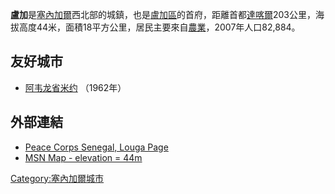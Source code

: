 {{Infobox settlement
<!--See Template:Infobox Settlement for additional fields that may be available-->
<!--See the Table at Infobox Settlement for all fields and descriptions of usage-->
<!-- Basic info  ---------------->
|official_name          = 盧加
|other_name             =
|native_name            =  <!-- for cities whose native name is not in English -->
|nickname               = 
|settlement_type        = <!--For Town or Village (Leave blank for the default City)-->
|motto                  =
<!-- images and maps  ----------->
|image_skyline          = 
|imagesize              = 300px
|image_caption          = 
|image_flag             = 
|flag_size              =
|image_seal             = 
|seal_size              =
|image_shield           = 
|shield_size            =
|image_blank_emblem     =
|blank_emblem_type      =
|blank_emblem_size      =
|image_map              = <!-- SN-Bakel.png -->
|mapsize                = 250px
|map_caption            = 
|image_map1             = 
|mapsize1               = 
|map_caption1           = 
|image_dot_map          =
|dot_mapsize            =
|dot_map_caption        =
|dot_x =  |dot_y =
|pushpin_map            =Senegal <!-- the name of a location map as per http://en.wikipedia.org/wiki/Template:Location_map -->
|pushpin_label_position = <!-- the position of the pushpin label: left, right, top, bottom, none -->
|pushpin_map_caption    =
|pushpin_mapsize        =
<!-- Location ------------------>
|coordinates_region     = SN
|subdivision_type       = 國家
|subdivision_name       = {{flag|Senegal}}
|subdivision_type1      = 區
|subdivision_name1      = [[盧加區_(塞內加爾)|盧加區]]
|subdivision_type2      = 
|subdivision_name2      = 
<!-- Politics ----------------->
|government_footnotes   =
|government_type        =
|leader_title           =
|leader_name            =
|leader_title1          =  <!-- for places with, say, both a mayor and a city manager -->
|leader_name1           =
|established_title      =  <!-- Settled -->
|established_date       = 
<!-- Area    --------------------->
|area_magnitude         = 
|unit_pref                = <!--Enter: Imperial, if Imperial (metric) is desired-->
|area_footnotes           =
|area_total_km2           = <!-- ALL fields dealing with a measurements are subject to automatic unit conversion-->
|area_land_km2            = <!--See table @ Template:Infobox Settlement for details on automatic unit conversion-->
|area_water_km2           =
|area_total_sq_mi         =
|area_land_sq_mi          =
|area_water_sq_mi         =
|area_water_percent       =
<!-- Population   ----------------------->
|population_as_of               =
|population_footnotes           =
|population_note                =
|population_total               =
|population_density_km2         =
|population_density_sq_mi       =
<!-- General information  --------------->
|timezone               = [[格林威治時間|格林威治時間]]
|utc_offset             = +0
|timezone_DST           = 
|utc_offset_DST        = 
|latd=15|latm=39|lats= |latNS=N
|longd=16|longm=21 |longs= |longEW=W
|elevation_footnotes    =  <!--for references: use <ref> </ref> tags-->
|elevation_m            = 
|elevation_ft           =
<!-- Area/postal codes & others -------->
|postal_code_type       =  <!-- enter ZIP code, Postcode, Post code, Postal code... -->
|postal_code            =
|area_code              =
|website                = 
|footnotes              = 
}} 

'''盧加'''是[[塞內加爾|塞內加爾]]西北部的城鎮，也是[[盧加區_(塞內加爾)|盧加區]]的首府，距離首都[[達喀爾|達喀爾]]203公里，海拔高度44米，面積18平方公里，居民主要來自[[農業|農業]]，2007年人口82,884。

== 友好城市 ==
* {{FRA}}[[阿韦龙省|阿韦龙省]][[米约|米约]] （1962年）

==外部連結==
* [https://web.archive.org/web/20110519124139/http://pcsenegal.org/index.php?page=regions%2Flouga%2Findex.html Peace Corps Senegal, Louga Page]
* [http://maps.msn.com/%28bppsybmr4bzal145ojc5fl55%29/map.aspx?lats1=15.616667&lons1=-16.216667&alts1=14&regn1=2 MSN Map - elevation = 44m]{{Dead link|date=2019年12月 |bot=InternetArchiveBot |fix-attempted=yes }}

{{coord|15|37|00|N|16|13|00|W|region:SN_type:city|display=title}}

[[Category:塞內加爾城市|Category:塞內加爾城市]]

{{Senegal-stub}}